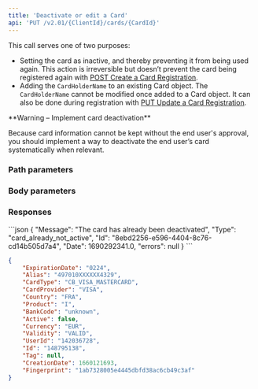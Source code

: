 ```yaml
---
title: 'Deactivate or edit a Card'  
api: 'PUT /v2.01/{ClientId}/cards/{CardId}'  
---
```




This call serves one of two purposes:

- Setting the card as inactive, and thereby preventing it from being used again. This action is irreversible but doesn’t prevent the card being registered again with <a href="/api-reference/card-registrations/create-card-registration">POST Create a Card Registration</a>.
- Adding the `CardHolderName` to an existing Card object. The `CardHolderName` cannot be modified once added to a Card object. It can also be done during registration with <a href="/api-reference/card-registrations/update-card-registration">PUT Update a Card Registration</a>.

<Warning>  
**Warning – Implement card deactivation** 
  
Because card information cannot be kept without the end user's approval, you should implement a way to deactivate the end user’s card systematically when relevant.  
</Warning>  

### Path parameters  

<CardId1 />  

### Body parameters  

<Active1 />  

<CardHolderName1 />

### Responses  

<Accordion title="200">  

<ExpirationDate1Response />  

<AliasResponse />  

<CardType1Response />  

<CardProviderResponse />  

<Country4Response />  

<ProductResponse />  

<BankCodeResponse />  

<Active2Response />  

<Currency2Response />  

<ValidityResponse />  

<UserIdResponse />  

<Id4Response />  

<Tag6Response />  

<FingerprintResponse />

<CardHolderNameResponse/>

</Accordion>

<Accordion title="400 - Card is already deactivated">
```json
{
    "Message": "The card has already been deactivated",
    "Type": "card_already_not_active",
    "Id": "8ebd2256-e596-4404-8c76-cd14b505d7a4",
    "Date": 1690292341.0,
    "errors": null
}  
 ```  
</Accordion>  

<ResponseExample>  

```json 200  
{
    "ExpirationDate": "0224",
    "Alias": "497010XXXXXX4329",
    "CardType": "CB_VISA_MASTERCARD",
    "CardProvider": "VISA",
    "Country": "FRA",
    "Product": "I",
    "BankCode": "unknown",
    "Active": false,
    "Currency": "EUR",
    "Validity": "VALID",
    "UserId": "142036728",
    "Id": "148795138",
    "Tag": null,
    "CreationDate": 1660121693,
    "Fingerprint": "1ab7328005e4445dbfd38ac6cb49c3af"
}  
 ```  


</ResponseExample>  

<RequestExample>  
    <RestDeactivateCard />
    <PhpDeactivateCard />
    <NodeDeactivateCard />
    <RubyDeactivateCard />
    <JavaDeactivateCard />
    <PythonDeactivateCard />
</RequestExample>